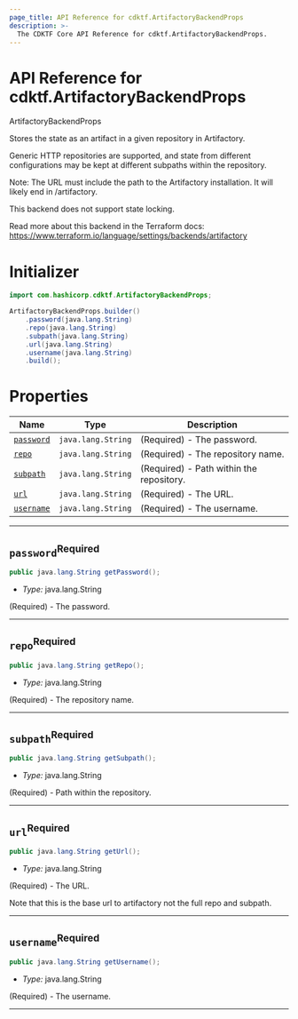 ```yaml
---
page_title: API Reference for cdktf.ArtifactoryBackendProps
description: >-
  The CDKTF Core API Reference for cdktf.ArtifactoryBackendProps.
---
```


<!-- This file is generated through yarn generate-docs -->

# API Reference for cdktf.ArtifactoryBackendProps

   ArtifactoryBackendProps <a name="ArtifactoryBackendProps" id="cdktf.ArtifactoryBackendProps"></a>
  
  Stores the state as an artifact in a given repository in Artifactory.
  
  Generic HTTP repositories are supported, and state from different configurations
  may be kept at different subpaths within the repository.
  
  Note: The URL must include the path to the Artifactory installation.
  It will likely end in /artifactory.
  
  This backend does not support state locking.
  
  Read more about this backend in the Terraform docs:
  https://www.terraform.io/language/settings/backends/artifactory
  
  # Initializer <a name="Initializer" id="cdktf.ArtifactoryBackendProps.Initializer"></a>
  
  ```java
  import com.hashicorp.cdktf.ArtifactoryBackendProps;
  
  ArtifactoryBackendProps.builder()
      .password(java.lang.String)
      .repo(java.lang.String)
      .subpath(java.lang.String)
      .url(java.lang.String)
      .username(java.lang.String)
      .build();
  ```
  
  # Properties <a name="Properties" id="Properties"></a>
  
  | **Name** | **Type** | **Description** |
  | --- | --- | --- |
  | <code><a href="#cdktf.ArtifactoryBackendProps.property.password">password</a></code> | <code>java.lang.String</code> | (Required) - The password. |
  | <code><a href="#cdktf.ArtifactoryBackendProps.property.repo">repo</a></code> | <code>java.lang.String</code> | (Required) - The repository name. |
  | <code><a href="#cdktf.ArtifactoryBackendProps.property.subpath">subpath</a></code> | <code>java.lang.String</code> | (Required) - Path within the repository. |
  | <code><a href="#cdktf.ArtifactoryBackendProps.property.url">url</a></code> | <code>java.lang.String</code> | (Required) - The URL. |
  | <code><a href="#cdktf.ArtifactoryBackendProps.property.username">username</a></code> | <code>java.lang.String</code> | (Required) - The username. |
  
  ---
  
  ## `password`<sup>Required</sup> <a name="password" id="cdktf.ArtifactoryBackendProps.property.password"></a>
  
  ```java
  public java.lang.String getPassword();
  ```
  
  - *Type:* java.lang.String
  
  (Required) - The password.
  
  ---
  
  ## `repo`<sup>Required</sup> <a name="repo" id="cdktf.ArtifactoryBackendProps.property.repo"></a>
  
  ```java
  public java.lang.String getRepo();
  ```
  
  - *Type:* java.lang.String
  
  (Required) - The repository name.
  
  ---
  
  ## `subpath`<sup>Required</sup> <a name="subpath" id="cdktf.ArtifactoryBackendProps.property.subpath"></a>
  
  ```java
  public java.lang.String getSubpath();
  ```
  
  - *Type:* java.lang.String
  
  (Required) - Path within the repository.
  
  ---
  
  ## `url`<sup>Required</sup> <a name="url" id="cdktf.ArtifactoryBackendProps.property.url"></a>
  
  ```java
  public java.lang.String getUrl();
  ```
  
  - *Type:* java.lang.String
  
  (Required) - The URL.
  
  Note that this is the base url to artifactory not the full repo and subpath.
  
  ---
  
  ## `username`<sup>Required</sup> <a name="username" id="cdktf.ArtifactoryBackendProps.property.username"></a>
  
  ```java
  public java.lang.String getUsername();
  ```
  
  - *Type:* java.lang.String
  
  (Required) - The username.
  
  ---
  
